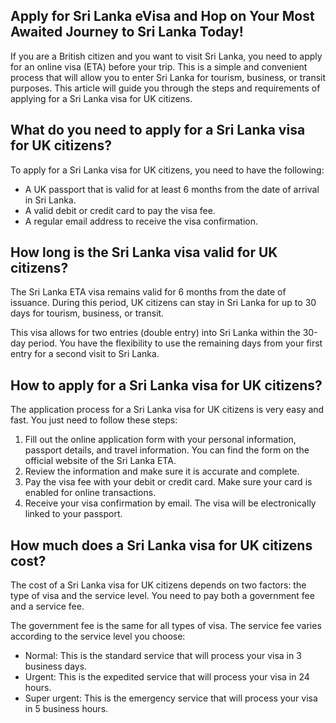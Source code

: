 ## Apply for Sri Lanka eVisa and Hop on Your Most Awaited Journey to Sri Lanka Today!

If you are a British citizen and you want to visit Sri Lanka, you need to apply for an online visa (ETA) before your trip. This is a simple and convenient process that will allow you to enter Sri Lanka for tourism, business, or transit purposes. This article will guide you through the steps and requirements of applying for a Sri Lanka visa for UK citizens.

## What do you need to apply for a Sri Lanka visa for UK citizens?

To apply for a Sri Lanka visa for UK citizens, you need to have the following:

- A UK passport that is valid for at least 6 months from the date of arrival in Sri Lanka.
- A valid debit or credit card to pay the visa fee.
- A regular email address to receive the visa confirmation.

## How long is the Sri Lanka visa valid for UK citizens?

The Sri Lanka ETA visa remains valid for 6 months from the date of issuance. During this period, UK citizens can stay in Sri Lanka for up to 30 days for tourism, business, or transit.

This visa allows for two entries (double entry) into Sri Lanka within the 30-day period. You have the flexibility to use the remaining days from your first entry for a second visit to Sri Lanka.

## How to apply for a Sri Lanka visa for UK citizens?

The application process for a Sri Lanka visa for UK citizens is very easy and fast. You just need to follow these steps:

1. Fill out the online application form with your personal information, passport details, and travel information. You can find the form on the official website of the Sri Lanka ETA.
2. Review the information and make sure it is accurate and complete.
3. Pay the visa fee with your debit or credit card. Make sure your card is enabled for online transactions.
4. Receive your visa confirmation by email. The visa will be electronically linked to your passport.

## How much does a Sri Lanka visa for UK citizens cost?

The cost of a Sri Lanka visa for UK citizens depends on two factors: the type of visa and the service level. You need to pay both a government fee and a service fee.

The government fee is the same for all types of visa. The service fee varies according to the service level you choose:

- Normal: This is the standard service that will process your visa in 3 business days.
- Urgent: This is the expedited service that will process your visa in 24 hours.
- Super urgent: This is the emergency service that will process your visa in 5 business hours.

